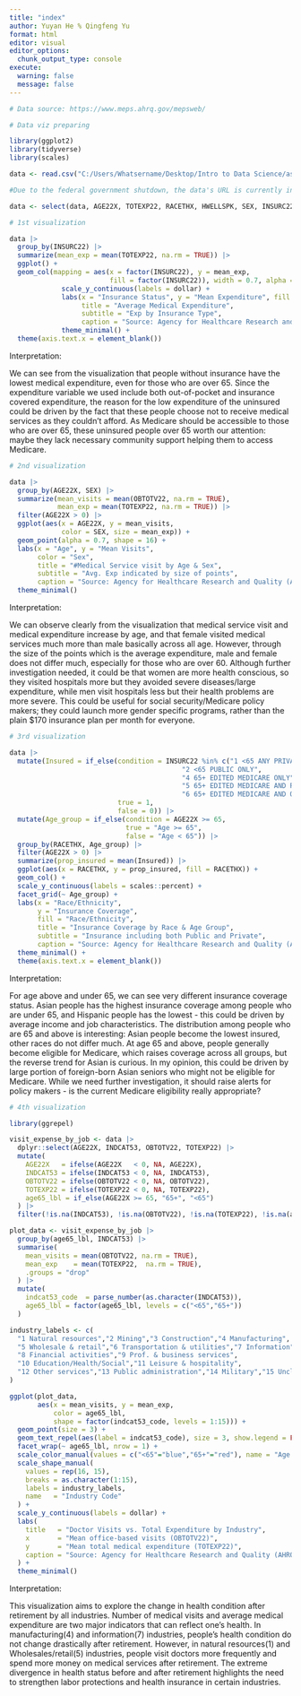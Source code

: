 ```yaml
---
title: "index"
author: Yuyan He % Qingfeng Yu
format: html
editor: visual
editor_options: 
  chunk_output_type: console
execute:
  warning: false
  message: false
---
```


```r
# Data source: https://www.meps.ahrq.gov/mepsweb/

# Data viz preparing

library(ggplot2)
library(tidyverse)
library(scales)

data <- read.csv("C:/Users/Whatsername/Desktop/Intro to Data Science/assignment04/MEPS2022.csv")

#Due to the federal government shutdown, the data's URL is currently inaccessible. So, we set up totally identical folder paths on our respective PCs to allow the code to load the same csv file. (Qingfeng Yu, Oct 5)

data <- select(data, AGE22X, TOTEXP22, RACETHX, HWELLSPK, SEX, INSURC22, OBTOTV22, ERTOT22, INDCAT53)
```

```r
# 1st visualization

data |>
  group_by(INSURC22) |>
  summarize(mean_exp = mean(TOTEXP22, na.rm = TRUE)) |>
  ggplot() +
  geom_col(mapping = aes(x = factor(INSURC22), y = mean_exp, 
                         fill = factor(INSURC22)), width = 0.7, alpha = 0.8) +
             scale_y_continuous(labels = dollar) + 
             labs(x = "Insurance Status", y = "Mean Expenditure", fill = "Insurance", 
                  title = "Average Medical Expenditure", 
                  subtitle = "Exp by Insurance Type", 
                  caption = "Source: Agency for Healthcare Research and Quality (AHRQ), Medical Expenditure Panel Survey") + 
             theme_minimal() + 
  theme(axis.text.x = element_blank())

```

Interpretation:

We can see from the visualization that people without insurance have the lowest medical expenditure, even for those who are over 65. Since the expenditure variable we used include both out-of-pocket and insurance covered expenditure, the reason for the low expenditure of the uninsured could be driven by the fact that these people choose not to receive medical services as they couldn't afford. As Medicare should be accessible to those who are over 65, these uninsured people over 65 worth our attention: maybe they lack necessary community support helping them to access Medicare.

```r
# 2nd visualization

data |>
  group_by(AGE22X, SEX) |>
  summarize(mean_visits = mean(OBTOTV22, na.rm = TRUE), 
            mean_exp = mean(TOTEXP22, na.rm = TRUE)) |>
  filter(AGE22X > 0) |>
  ggplot(aes(x = AGE22X, y = mean_visits, 
             color = SEX, size = mean_exp)) +
  geom_point(alpha = 0.7, shape = 16) +
  labs(x = "Age", y = "Mean Visits", 
       color = "Sex", 
       title = "#Medical Service visit by Age & Sex", 
       subtitle = "Avg. Exp indicated by size of points", 
       caption = "Source: Agency for Healthcare Research and Quality (AHRQ), Medical Expenditure Panel Survey") + 
  theme_minimal()

```

Interpretation:

We can observe clearly from the visualization that medical service visit and medical expenditure increase by age, and that female visited medical services much more than male basically across all age. However, through the size of the points which is the average expenditure, male and female does not differ much, especially for those who are over 60. Although further investigation needed, it could be that women are more health conscious, so they visited hospitals more but they avoided severe diseases/large expenditure, while men visit hospitals less but their health problems are more severe. This could be useful for social security/Medicare policy makers; they could launch more gender specific programs, rather than the plain \$170 insurance plan per month for everyone.

```r
# 3rd visualization

data |>
  mutate(Insured = if_else(condition = INSURC22 %in% c("1 <65 ANY PRIVATE", 
                                           "2 <65 PUBLIC ONLY", 
                                           "4 65+ EDITED MEDICARE ONLY", 
                                           "5 65+ EDITED MEDICARE AND PRIVATE", 
                                           "6 65+ EDITED MEDICARE AND OTH PUB ONLY"), 
                           true = 1, 
                           false = 0)) |>
  mutate(Age_group = if_else(condition = AGE22X >= 65,
                             true = "Age >= 65",
                             false = "Age < 65")) |>
  group_by(RACETHX, Age_group) |>
  filter(AGE22X > 0) |>
  summarize(prop_insured = mean(Insured)) |>
  ggplot(aes(x = RACETHX, y = prop_insured, fill = RACETHX)) +
  geom_col() +
  scale_y_continuous(labels = scales::percent) +
  facet_grid(~ Age_group) +
  labs(x = "Race/Ethnicity", 
       y = "Insurance Coverage", 
       fill = "Race/Ethnicity",
       title = "Insurance Coverage by Race & Age Group", 
       subtitle = "Insurance including both Public and Private", 
       caption = "Source: Agency for Healthcare Research and Quality (AHRQ), Medical Expenditure Panel Survey") +
  theme_minimal() +
  theme(axis.text.x = element_blank())

```

Interpretation:

For age above and under 65, we can see very different insurance coverage status. Asian people has the highest insurance coverage among people who are under 65, and Hispanic people has the lowest - this could be driven by average income and job characteristics. The distribution among people who are 65 and above is interesting: Asian people become the lowest insured, other races do not differ much. At age 65 and above, people generally become eligible for Medicare, which raises coverage across all groups, but the reverse trend for Asian is curious. In my opinion, this could be driven by large portion of foreign-born Asian seniors who might not be eligible for Medicare. While we need further investigation, it should raise alerts for policy makers - is the current Medicare eligibility really appropriate?

```r
# 4th visualization

library(ggrepel)

visit_expense_by_job <- data |>
  dplyr::select(AGE22X, INDCAT53, OBTOTV22, TOTEXP22) |>
  mutate(
    AGE22X   = ifelse(AGE22X   < 0, NA, AGE22X),
    INDCAT53 = ifelse(INDCAT53 < 0, NA, INDCAT53),
    OBTOTV22 = ifelse(OBTOTV22 < 0, NA, OBTOTV22),
    TOTEXP22 = ifelse(TOTEXP22 < 0, NA, TOTEXP22),
    age65_lbl = if_else(AGE22X >= 65, "65+", "<65")
  ) |>
  filter(!is.na(INDCAT53), !is.na(OBTOTV22), !is.na(TOTEXP22), !is.na(age65_lbl))

plot_data <- visit_expense_by_job |>
  group_by(age65_lbl, INDCAT53) |>
  summarise(
    mean_visits = mean(OBTOTV22, na.rm = TRUE),
    mean_exp    = mean(TOTEXP22,  na.rm = TRUE),
    .groups = "drop"
  ) |>
  mutate(
    indcat53_code  = parse_number(as.character(INDCAT53)),
    age65_lbl = factor(age65_lbl, levels = c("<65","65+"))
  )

industry_labels <- c(
  "1 Natural resources","2 Mining","3 Construction","4 Manufacturing",
  "5 Wholesale & retail","6 Transportation & utilities","7 Information",
  "8 Financial activities","9 Prof. & business services",
  "10 Education/Health/Social","11 Leisure & hospitality",
  "12 Other services","13 Public administration","14 Military","15 Unclassifiable"
)

ggplot(plot_data,
       aes(x = mean_visits, y = mean_exp,
           color = age65_lbl,
           shape = factor(indcat53_code, levels = 1:15))) +
  geom_point(size = 3) +
  geom_text_repel(aes(label = indcat53_code), size = 3, show.legend = FALSE) +
  facet_wrap(~ age65_lbl, nrow = 1) +
  scale_color_manual(values = c("<65"="blue","65+"="red"), name = "Age Group") +
  scale_shape_manual(
    values = rep(16, 15),
    breaks = as.character(1:15),
    labels = industry_labels,
    name   = "Industry Code"
  ) +
  scale_y_continuous(labels = dollar) +
  labs(
    title   = "Doctor Visits vs. Total Expenditure by Industry",
    x       = "Mean office-based visits (OBTOTV22)",
    y       = "Mean total medical expenditure (TOTEXP22)",
    caption = "Source: Agency for Healthcare Research and Quality (AHRQ), Medical Expenditure Panel Survey"
  ) +
  theme_minimal()

```

Interpretation:

This visualization aims to explore the change in health condition after retirement by all industries. Number of medical visits and average medical expenditure are two major indicators that can reflect one's health. In manufacturing(4) and information(7) industries, people's health condition do not change drastically after retirement. However, in natural resources(1) and Wholesales/retail(5) industries, people visit doctors more frequently and spend more money on medical services after retirement. The extreme divergence in health status before and after retirement highlights the need to strengthen labor protections and health insurance in certain industries.

